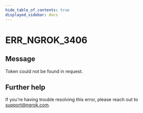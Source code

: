 ```yaml
---
hide_table_of_contents: true
displayed_sidebar: docs
---
```



# ERR_NGROK_3406

## Message

Token could not be found in request.

<ErrorDetails error="err_ngrok_3406" />

## Further help

If you're having trouble resolving this error, please reach out to [support@ngrok.com](mailto:support@ngrok.com?subject=Help%20with%20ERR_NGROK_3406).

